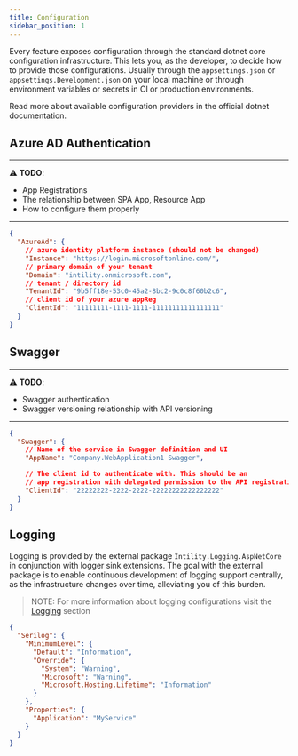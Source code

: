 ```yaml
---
title: Configuration
sidebar_position: 1
---
```



Every feature exposes configuration through the standard dotnet core configuration infrastructure. This lets you, as the developer, 
to decide how to provide those configurations. Usually through the `appsettings.json` or `appsettings.Development.json` on your local 
machine or through environment variables or secrets in CI or production environments.

Read more about available configuration providers in the official dotnet documentation.

<MsDocsCard title="Configuration in ASP.NET Core" subtitle="~62 minutes to read" url="https://docs.microsoft.com/en-us/aspnet/core/fundamentals/configuration/?view=aspnetcore-5.0" width="305px" />


## Azure AD Authentication

--- 
⚠️ **TODO**:

* App Registrations
* The relationship between SPA App, Resource App 
* How to configure them properly
--- 

```json
{
  "AzureAd": {
    // azure identity platform instance (should not be changed)
    "Instance": "https://login.microsoftonline.com/",
    // primary domain of your tenant
    "Domain": "intility.onmicrosoft.com",
    // tenant / directory id
    "TenantId": "9b5ff18e-53c0-45a2-8bc2-9c0c8f60b2c6",
    // client id of your azure appReg
    "ClientId": "11111111-1111-1111-11111111111111111"
  }
}

```

## Swagger

---
⚠️ **TODO**:

* Swagger authentication
* Swagger versioning relationship with API versioning
---

```json
{
  "Swagger": {
    // Name of the service in Swagger definition and UI
    "AppName": "Company.WebApplication1 Swagger",

    // The client id to authenticate with. This should be an
    // app registration with delegated permission to the API registration
    "ClientId": "22222222-2222-2222-22222222222222222"
  }
}
```

## Logging

Logging is provided by the external package `Intility.Logging.AspNetCore` in conjunction with logger sink extensions. The goal with the external package is to enable 
continuous development of logging support centrally, as the infrastructure changes over time, alleviating you of this burden.

> NOTE: For more information about logging configurations visit the [Logging](./Logging) section

```json
{
  "Serilog": {
    "MinimumLevel": {
      "Default": "Information",
      "Override": {
        "System": "Warning",
        "Microsoft": "Warning",
        "Microsoft.Hosting.Lifetime": "Information"
      }
    },
    "Properties": {
      "Application": "MyService"
    }
  }
}
```